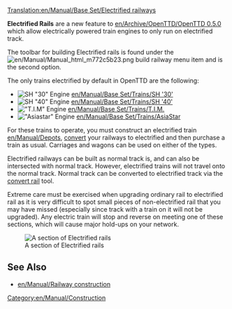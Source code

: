 [[Translation:en/Manual/Base Set/Electrified railways]]
{{en/Manual/Base Set/Types of railways}}

'''Electrified Rails''' are a new feature to [[en/Archive/OpenTTD/OpenTTD 0.5.0]] which allow electrically powered train engines to only run on electrified track.

The toolbar for building Electrified rails is found under the [[File:en/Manual/Manual html m772c5b23.png]] build railway menu item and is the second option.

The only trains electrified by default in OpenTTD are the following:
*[[File:en/Manual/Base Set/Trains/Sh30.png|SH "30" Engine]] [[en/Manual/Base Set/Trains/SH '30']]
*[[File:en/Manual/Base Set/Trains/Sh40.png|SH "40" Engine]] [[en/Manual/Base Set/Trains/SH '40']]
*[[File:en/Manual/Base Set/Trains/Tim.png|"T.I.M" Engine]] [[en/Manual/Base Set/Trains/T.I.M.]]
*[[File:en/Manual/Base Set/Trains/Asiastar.png|"Asiastar" Engine]] [[en/Manual/Base Set/Trains/AsiaStar]]

For these trains to operate, you must construct an electrified train [[en/Manual/Depots]], [[en/Manual/Convert rail|convert]] your railways to electrified and then purchase a train as usual. Carriages and wagons can be used on either of the types.

Electrified railways can be built as normal track is, and can also be intersected with normal track. However, electrified trains will not travel onto the normal track. Normal track can be converted to electrified track via the [[en/Manual/Convert rail|convert rail]] tool.

Extreme care must be exercised when upgrading ordinary rail to electrified rail as it is very difficult to spot small pieces of non-electrified rail that you may have missed (especially since track with a train on it will not be upgraded).  Any electric train will stop and reverse on meeting one of these sections, which will cause major hold-ups on your network.

[[File:en/Manual/Base Set/Erailways.png|none|frame|A section of Electrified rails]]

{{en/Feature|0.5}}

==See Also==
*[[en/Manual/Railway construction]]

[[Category:en/Manual/Construction]]